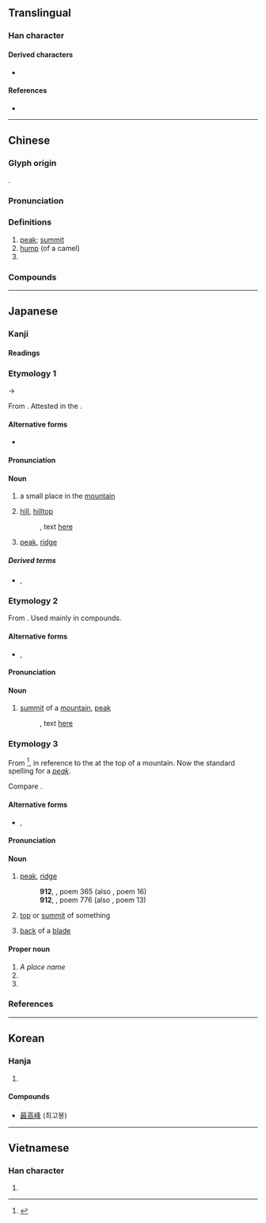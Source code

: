 {{also|峯}}
{{character info/new}}
==Translingual==

===Han character===
{{Han char|rn=46|rad=山|as=07|sn=10|four=27754|canj=UHEJ|ids=⿰山夆}}

====Derived characters====
* {{l|mul|[[𫌛]]}}

====References====
* {{Han ref|kx=0311.310|dkj=08094|dj=0612.010|hdz=10775.180|uh=5CF0|ud=23792|bh=AE70|bd=44656}}

----

==Chinese==
{{zh-forms|t2=峯}}

===Glyph origin===
{{Han etym}}
{{Han compound|山|夆|c1=s|c2=p|t1=mountain|ls=psc}}.

===Pronunciation===
{{zh-pron
|m=fēng
|m-s=fong1
|c=fung1
|h=pfs=fûng
|md=
|mn=hong/qz:pang
|mn_note=hong - literary; pang - vernacular
|mn-t=hong1
|w=
|mc=y
|oc=y
|cat=n,cl
}}

===Definitions===
{{zh-hanzi}}

# [[peak]]; [[summit]]
# [[hump]] (of a camel)
# {{zh-classifier|[[camels]]}}

===Compounds===
{{zh-der|峰巒|高峰|山峰|駝峰|珠穆朗瑪峰|巔峰負載|奇峰怪石|主峰|單峰駱駝|尖峰時間|上峰|冰峰|巔峰狀態|喜峰口|丈人峰|巔峰|峰迴路轉|峰林|峰巖|尖峰|層峰|巫峰|勃朗峰|孤峰絕岸|白朗峰|極峰|懸峰|登峰造極|神峰|日觀峰|眉峰雙鎖|洪峰|玉峰|波峰|雲峰|華頂峰|頂峰|鼇峰|聖母峰|雷峰塔|香爐峰|鷲峰山脈|飛來峰|高峰會議|離峰用電|顛峰|險峰|造極登峰|雙峰駝|布喀達坂峰|登峰|紅峰|峰口}}

----

==Japanese==

===Kanji===
{{ja-kanji|grade=c|rs=山07}}

====Readings====
{{ja-readings
|goon=ふ
|kanon=ほう
|kanyoon=ぶ
|kun=みね-
|nanori=たかし, たかね
}}

===Etymology 1===
{{ja-kanjitab|お|yomi=k}}
{{IPAchar|/wo/}} → {{IPAchar|/o/}}

From {{der|ja|ojp|sort=お|-}}. Attested in the ''{{w|Man'yōshū}}''.

====Alternative forms====
* {{ja-l|丘}}

====Pronunciation====
{{ja-pron|y=k|お}}

====Noun====
{{ja-noun|お|hhira=を}}

# {{lb|ja|obsolete|sort=お}} a small place in the [[mountain]]
# {{lb|ja|obsolete|sort=お}} [[hill]], [[hilltop]]
#: {{RQ:Manyoshu|19|4151}}, text [http://jti.lib.virginia.edu/japanese/manyoshu/Man19Yo.html#4151 here]
#: {{ja-usex|m=今日%之%為%等 思%標%之 足%引%乃 '''峯'''%上%之%櫻 如此%開%尓家里|m_kana=けふ%の%ため%と おもひ%しめ%し あし%ひき%の '''をの'''%へ%の%さくら かく%さき%にけり|今%日のためと思ひて標しあしひきの'''峰'''の上の桜かく咲きにけり|け%ふ の ため と おもひて しめし あしひき の '''を'''のへ の さくら かく さき に けり|rom=kyō no tame to omoite shimeshi ashihiki no '''o'''noe no sakura kaku saki ni keri|For the sake of today's feast I thought and put up a sign. The cherry of the foot-dragigng '''hill-tops''' has come to blossom thus.<ref>{{cite-book|1963|Jan Lodewijk Pierson, Jr.|The Manyôśû Translated and Annotated Book XIX|publisher=Brill Archive|page=14}}</ref>|sort=お}}
# {{lb|ja|obsolete|sort=お}} [[peak]], [[ridge]]

=====Derived terms=====
* {{ja-r|丘|おか|rom=-}}, {{ja-r|岡|おか|[[hill]]}}

===Etymology 2===
{{ja-kanjitab|ね|yomi=k}}
From {{der|ja|ojp|sort=ね|-}}. Used mainly in compounds.

====Alternative forms====
* {{ja-l|峯}}, {{ja-l|嶺}}

====Pronunciation====
{{ja-pron|y=k|ね|acc=0|acc_ref=DJR}}

====Noun====
{{ja-noun|ね}}

# [[summit]] of a [[mountain]], [[peak]]
#: {{RQ:Manyoshu|14|3515}}, text [http://jti.lib.virginia.edu/japanese/manyoshu/Man14Yo.html#3515 here]
#: {{ja-usex|m=阿我於毛乃 和須礼牟之太波 久尓波布利 '''祢'''尓多都久毛乎 見都追之努波西|m_kana=あがおもの わすれむしだは くにはふり '''ね'''にたつくもを みつつしのはせ|我が面の忘れむしだは国はふり'''嶺'''に立つ雲を見つつ偲はせ|あ が おも の わすれむ しだ は くに は ふり '''ね''' に たつくも を みつつ しのはせ|rom=aga omo no wasuremu shida wa kuni wa furi '''ne''' ni tatsukumo o mitsutsu shinowase|The moment you might forget my face, seeing the clouds overflowing the country and rising on the '''peaks''', think of me!<ref>{{cite-book|1958|Jan Lodewijk Pierson, Jr.|The Manyôśû Translated and Annotated Book XX|publisher=Brill Archive|page=74|}}</ref>}}

===Etymology 3===
{{ja-kanjitab|みね|yomi=k}}
From {{ja-compound|御|み|峰|ね|pos1=honorific prefix|t2=[[peak]]}}<ref name=DJR>{{R:Daijirin}}</ref>, in reference to the {{m|ja|神|tr=kami||[[god]] or [[spirit]]}} at the top of a mountain. Now the standard spelling for a ''[[peak]]''.

Compare {{m|ja|道|tr=michi||[[road]]}}.

====Alternative forms====
* {{ja-l|峯}}, {{ja-l|嶺}}

====Pronunciation====
{{ja-pron|y=k|みね|acc=2|acc_ref=DJR}}

====Noun====
{{ja-noun|みね}}

# [[peak]], [[ridge]]
#: '''912''', ''{{w|Kokin Wakashū}}'', poem 365 (also ''{{w|Ogura Hyakunin Isshu|Hyakunin Isshu}}'', poem 16)
#: {{ja-usex|立ち別れいなばの山の'''峰'''に生ふるまつとし聞かば今%帰り来む|たちわかれいなばのやまの'''みね'''におふるまつとしきかばいま%かへりこむ|rom=tachi-wakare Inaba-no-yama no '''mine''' ni ouru matsu to shi kikaba ima kaeri-kon|Even if I depart and go to Inaba Mountain, on whose '''peak''' grow pines, if I hear you pine for me, I will return straightway to you.<ref>{{cite-book|1996|Joshua S. Mostow|Pictures of the Heart: The Hyakunin Isshu in Word and Image|publisher=University of Hawaii Press|isbn=0-8248-1705-2|page=190}}</ref>}}
#: '''912''', ''{{w|Kokin Wakashū}}'', poem 776 (also ''{{w|Ogura Hyakunin Isshu|Hyakunin Isshu}}'', poem 13)
#: {{ja-usex|筑%波%嶺の'''峰'''より落つるみなの川%恋ぞ積もりて淵となりぬる|つく%ば%-ね の '''みね''' より おつる みな-の-がは% こひ ぞ つもりて ふち と なり ぬる|rom=Tsukuba-ne no '''mine''' yori otsuru Minano-gawa koi zo tsumorite fuchi to nari nuru|Falling from the '''ridge''' of high Tsukuba, the Minano River at last gathers itself, like my love, into a deep, still pool.<ref>{{cite-book|1964|Kenneth Rexroth|One Hundred Poems from the Japanese|publisher=New Directions Publishing|isbn=0-8112-0181-3|page=103}}</ref>}}
# {{lb|ja|by extension}} [[top]] or [[summit]] of something
# [[back]] of a [[blade]]

====Proper noun====
{{ja-pos|proper|みね}}

# ''A place name''
# {{given name|female|lang=ja}}
# {{surname|lang=ja|sort=みね}}

===References===
<references/>

----

==Korean==

===Hanja===
{{ko-hanja|hangeul=봉|rv=bong|mr=pong}}

# {{defn|lang=ko|sort=山07}}

====Compounds====
* [[最高峰]] (최고봉)

----

==Vietnamese==

===Han character===
{{vi-hantu|[[phong]]|rs=山07}}

# {{defn|lang=vi|sort=山07}}